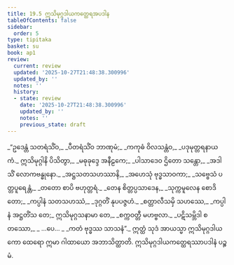 ```yaml
---
title: 19.5 ဣသိမုဂ္ဂဒါယကတ္ထေရအပဒါန
tableOfContents: false
sidebar:
  order: 5
type: tipitaka
basket: su
book: ap1
review:
  current: review
  updated: '2025-10-27T21:48:38.300996'
  updated_by: ''
  notes: ''
  history:
  - state: review
    date: '2025-10-27T21:48:38.300996'
    updated_by: ''
    notes: ''
    previous_state: draft
---
```



<ReviewStatus review={frontmatter.review} showDetails={true} />

<HypothesisAnnotation frontmatter={frontmatter} />

<DynamicBreadcrumb />

<Division number="24" book="ap1" e="ch" v="20" p="215">

<Paragraph number="2612" type="verses" book="ap1">
_“ဥဒေန္တံ သတရံသိံဝ,_  
_ပီတရံသိံဝ ဘာဏုမံ;_  
_ကကုဓံ ဝိလသန္တံဝ,_  
_ပဒုမုတ္တရနာယကံ._  

</Paragraph>

</Division>
<Division number="25" book="ap1" e="ch" v="20" p="215">

<Paragraph number="2613" type="verses" book="ap1">
ဣသိမုဂ္ဂါနိ ပိသိတွာ,_  
_မဓုခုဒ္ဒေ အနီဠကေ;_  
_ပါသာဒေဝ ဌိတော သန္တော,_  
_အဒါသိံ လောကဗန္ဓုနော._  

</Paragraph>

</Division>
<Division number="26" book="ap1" e="ch" v="20" p="215">

<Paragraph number="2614" type="verses" book="ap1">
_အဋ္ဌသတသဟဿာနိ,_  
_အဟေသုံ ဗုဒ္ဓသာဝကာ;_  
_သဗ္ဗေသံ ပတ္တပူရေန္တံ,_  
_တတော စာပိ ဗဟုတ္တရံ._  

</Paragraph>

</Division>
<Division number="27" book="ap1" e="ch" v="20" p="215">

<Paragraph number="2615" type="verses" book="ap1">
_တေန စိတ္တပ္ပသာဒေန,_  
_သုက္ကမူလေန စောဒိတော;_  
_ကပ္ပါနံ သတသဟဿံ,_  
_ဒုဂ္ဂတိံ နုပပဇ္ဇဟံ._  

</Paragraph>

</Division>
<Division number="28" book="ap1" e="ch" v="20" p="215">

<Paragraph number="2616" type="verses" book="ap1">
_စတ္တာလီသမှိ သဟဿေ,_  
_ကပ္ပါနံ အဋ္ဌတိံသ တေ;_  
ဣသိမုဂ္ဂသနာမာ တေ,_  
_စက္ကဝတ္တီ မဟဗ္ဗလာ._  

</Paragraph>

</Division>
<Division number="29" book="ap1" e="ch" v="20" p="216">

<Paragraph number="2617" type="verses" book="ap1">
_ပဋိသမ္ဘိဒါ စတဿော,_  
_ …ပေ… _  
_ကတံ ဗုဒ္ဓဿ သာသနံ”._  

</Paragraph>

<Paragraph number="2618" book="ap1">
ဣတ္ထံ သုဒံ အာယသ္မာ ဣသိမုဂ္ဂဒါယကော ထေရော ဣမာ ဂါထာယော အဘာသိတ္ထာတိ.

</Paragraph>
</Division>

<Paragraph number="2619" type="center" book="ap1">
ဣသိမုဂ္ဂဒါယကတ္ထေရဿာပဒါနံ ပဉ္စမံ.
</Paragraph>